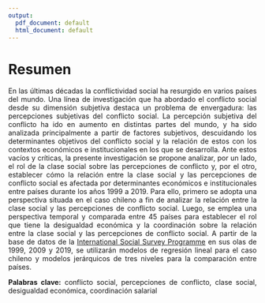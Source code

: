 ```yaml
---
output:
  pdf_document: default
  html_document: default
---
```


# Resumen {-}
<div style="text-align: justify">

En las últimas décadas la conflictividad social ha resurgido en varios países del mundo. Una línea de investigación que ha abordado el conflicto social desde su dimensión subjetiva destaca un problema de envergadura: las percepciones subjetivas del conflicto social. La percepción subjetiva del conflicto ha ido en aumento en distintas partes del mundo, y ha sido analizada principalmente a partir de factores subjetivos, descuidando los determinantes objetivos del conflicto social y la relación de estos con los contextos económicos e institucionales en los que se desarrolla. Ante estos vacíos y críticas, la presente investigación se propone analizar, por un lado, el rol de la clase social sobre las percepciones de conflicto y, por el otro, establecer cómo la relación entre la clase social y las percepciones de conflicto social es afectada por determinantes económicos e institucionales entre países durante los años 1999 a 2019. Para ello, primero se adopta una perspectiva situada en el caso chileno a fin de analizar la relación entre la clase social y las percepciones de conflicto social. Luego, se emplea una perspectiva temporal y comparada entre 45 países para establecer el rol que tiene la desigualdad económica y la coordinación sobre la relación entre la clase social y las percepciones de conflicto social. A partir de la base de datos de la [International Social Survey Programme](https://www.gesis.org/en/issp/modules/issp-modules-by-topic/social-inequality) en sus olas de 1999, 2009 y 2019, se utilizarán modelos de regresión lineal para el caso chileno y modelos jerárquicos de tres niveles para la comparación entre países. 

**Palabras clave:** conflicto social, percepciones de conflicto, clase social, desigualdad económica, coordinación salarial